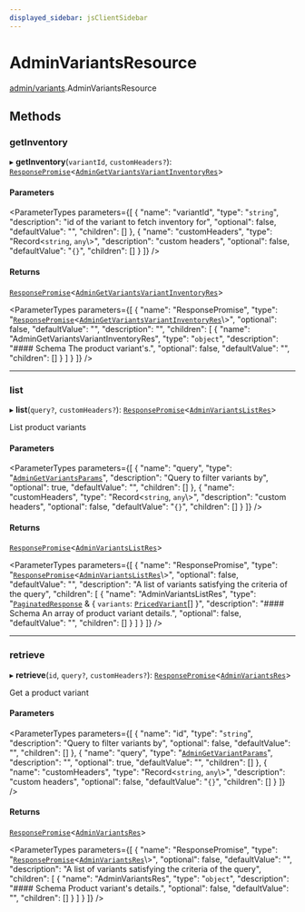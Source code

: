```yaml
---
displayed_sidebar: jsClientSidebar
---
```



# AdminVariantsResource

[admin/variants](../../modules/admin_variants.mdx).AdminVariantsResource

## Methods

### getInventory

▸ **getInventory**(`variantId`, `customHeaders?`): [`ResponsePromise`](../../swaps/modules/swaps.internal.mdx#responsepromise)<[`AdminGetVariantsVariantInventoryRes`](../../internal/modules/admin_discounts.internal.internal.mdx#admingetvariantsvariantinventoryres)\>

#### Parameters

<ParameterTypes parameters={[
  {
    "name": "variantId",
    "type": "`string`",
    "description": "id of the variant to fetch inventory for",
    "optional": false,
    "defaultValue": "",
    "children": []
  },
  {
    "name": "customHeaders",
    "type": "Record<`string`, `any`\\>",
    "description": "custom headers",
    "optional": false,
    "defaultValue": "`{}`",
    "children": []
  }
]} />

#### Returns

[`ResponsePromise`](../../swaps/modules/swaps.internal.mdx#responsepromise)<[`AdminGetVariantsVariantInventoryRes`](../../internal/modules/admin_discounts.internal.internal.mdx#admingetvariantsvariantinventoryres)\>

<ParameterTypes parameters={[
  {
    "name": "ResponsePromise",
    "type": "[`ResponsePromise`](../../swaps/modules/swaps.internal.mdx#responsepromise)<[`AdminGetVariantsVariantInventoryRes`](../../internal/modules/admin_discounts.internal.internal.mdx#admingetvariantsvariantinventoryres)\\>",
    "optional": false,
    "defaultValue": "",
    "description": "",
    "children": [
      {
        "name": "AdminGetVariantsVariantInventoryRes",
        "type": "`object`",
        "description": "#### Schema The product variant's.",
        "optional": false,
        "defaultValue": "",
        "children": []
      }
    ]
  }
]} />

___

### list

▸ **list**(`query?`, `customHeaders?`): [`ResponsePromise`](../../swaps/modules/swaps.internal.mdx#responsepromise)<[`AdminVariantsListRes`](../../internal/modules/admin_discounts.internal.internal.mdx#adminvariantslistres)\>

List product variants

#### Parameters

<ParameterTypes parameters={[
  {
    "name": "query",
    "type": "[`AdminGetVariantsParams`](../../internal/classes/admin_discounts.internal.internal.AdminGetVariantsParams.mdx)",
    "description": "Query to filter variants by",
    "optional": true,
    "defaultValue": "",
    "children": []
  },
  {
    "name": "customHeaders",
    "type": "Record<`string`, `any`\\>",
    "description": "custom headers",
    "optional": false,
    "defaultValue": "`{}`",
    "children": []
  }
]} />

#### Returns

[`ResponsePromise`](../../swaps/modules/swaps.internal.mdx#responsepromise)<[`AdminVariantsListRes`](../../internal/modules/admin_discounts.internal.internal.mdx#adminvariantslistres)\>

<ParameterTypes parameters={[
  {
    "name": "ResponsePromise",
    "type": "[`ResponsePromise`](../../swaps/modules/swaps.internal.mdx#responsepromise)<[`AdminVariantsListRes`](../../internal/modules/admin_discounts.internal.internal.mdx#adminvariantslistres)\\>",
    "optional": false,
    "defaultValue": "",
    "description": "A list of variants satisfying the criteria of the query",
    "children": [
      {
        "name": "AdminVariantsListRes",
        "type": "[`PaginatedResponse`](../../admin_batch_jobs/modules/admin_batch_jobs.internal.mdx#paginatedresponse) & { `variants`: [`PricedVariant`](../../admin_discounts/modules/admin_discounts.internal.mdx#pricedvariant)[]  }",
        "description": "#### Schema An array of product variant details.",
        "optional": false,
        "defaultValue": "",
        "children": []
      }
    ]
  }
]} />

___

### retrieve

▸ **retrieve**(`id`, `query?`, `customHeaders?`): [`ResponsePromise`](../../swaps/modules/swaps.internal.mdx#responsepromise)<[`AdminVariantsRes`](../../internal/modules/admin_discounts.internal.internal.mdx#adminvariantsres)\>

Get a product variant

#### Parameters

<ParameterTypes parameters={[
  {
    "name": "id",
    "type": "`string`",
    "description": "Query to filter variants by",
    "optional": false,
    "defaultValue": "",
    "children": []
  },
  {
    "name": "query",
    "type": "[`AdminGetVariantParams`](../../internal/classes/admin_discounts.internal.internal.AdminGetVariantParams.mdx)",
    "description": "",
    "optional": true,
    "defaultValue": "",
    "children": []
  },
  {
    "name": "customHeaders",
    "type": "Record<`string`, `any`\\>",
    "description": "custom headers",
    "optional": false,
    "defaultValue": "`{}`",
    "children": []
  }
]} />

#### Returns

[`ResponsePromise`](../../swaps/modules/swaps.internal.mdx#responsepromise)<[`AdminVariantsRes`](../../internal/modules/admin_discounts.internal.internal.mdx#adminvariantsres)\>

<ParameterTypes parameters={[
  {
    "name": "ResponsePromise",
    "type": "[`ResponsePromise`](../../swaps/modules/swaps.internal.mdx#responsepromise)<[`AdminVariantsRes`](../../internal/modules/admin_discounts.internal.internal.mdx#adminvariantsres)\\>",
    "optional": false,
    "defaultValue": "",
    "description": "A list of variants satisfying the criteria of the query",
    "children": [
      {
        "name": "AdminVariantsRes",
        "type": "`object`",
        "description": "#### Schema Product variant's details.",
        "optional": false,
        "defaultValue": "",
        "children": []
      }
    ]
  }
]} />
